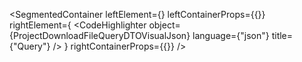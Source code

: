 
<SegmentedContainer
  leftElement={<ProjectDownloadFileQueryDTODesc />}
  leftContainerProps={{}}
  rightElement={
    <CodeHighlighter
      object={ProjectDownloadFileQueryDTOVisualJson}
      language={"json"}
      title={"Query"}
    />
  }
  rightContainerProps={{}}
/>
